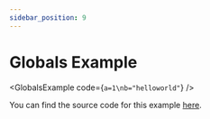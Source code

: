 ```yaml
---
sidebar_position: 9
---
```



# Globals Example

<GlobalsExample code={`a=1\nb="helloworld"`} />

You can find the source code for this example [here](https://github.com/elilambnz/react-py/blob/main/website/src/components/GlobalsExample.tsx).
